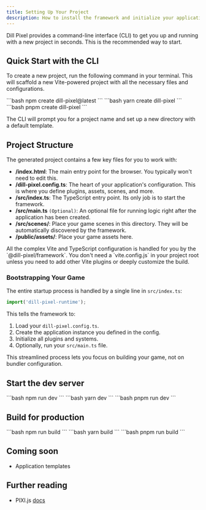 ```yaml
---
title: Setting Up Your Project
description: How to install the framework and initialize your application.
---
```



Dill Pixel provides a command-line interface (CLI) to get you up and running with a new project in seconds. This is the recommended way to start.

## Quick Start with the CLI

To create a new project, run the following command in your terminal. This will scaffold a new Vite-powered project with all the necessary files and configurations.

<Tabs>
	<TabItem label="npm">
		```bash
		npm create dill-pixel@latest
		```
	</TabItem>
	<TabItem label="yarn">
		```bash
		yarn create dill-pixel
		```
	</TabItem>
	<TabItem label="pnpm">
		```bash
		pnpm create dill-pixel
		```
	</TabItem>
</Tabs>

The CLI will prompt you for a project name and set up a new directory with a default template.

## Project Structure

The generated project contains a few key files for you to work with:

- **/index.html**: The main entry point for the browser. You typically won't need to edit this.
- **/dill-pixel.config.ts**: The heart of your application's configuration. This is where you define plugins, assets, scenes, and more.
- **/src/index.ts**: The TypeScript entry point. Its only job is to start the framework.
- **/src/main.ts** `(Optional)`: An optional file for running logic right after the application has been created.
- **/src/scenes/**: Place your game scenes in this directory. They will be automatically discovered by the framework.
- **/public/assets/**: Place your game assets here.

<Aside>
All the complex Vite and TypeScript configuration is handled for you by the `@dill-pixel/framework`. You don't need a `vite.config.js` in your project root unless you need to add other Vite plugins or deeply customize the build.
</Aside>

### Bootstrapping Your Game

The entire startup process is handled by a single line in `src/index.ts`:

```typescript
import('dill-pixel-runtime');
```

This tells the framework to:
1. Load your `dill-pixel.config.ts`.
2. Create the application instance you defined in the config.
3. Initialize all plugins and systems.
4. Optionally, run your `src/main.ts` file.

This streamlined process lets you focus on building your game, not on bundler configuration.

## Start the dev server

<Tabs>
	<TabItem label={"npm"}>
		```bash
		npm run dev
		```
	</TabItem>
	<TabItem label={"yarn"}>
		```bash
		yarn dev
		```
	</TabItem>
	<TabItem label={"pnpm"}>
		```bash
		pnpm run dev
		```
	</TabItem>
</Tabs>

## Build for production

<Tabs>
	<TabItem label={"npm"}>
		```bash
		npm run build
		```
	</TabItem>
	<TabItem label={"yarn"}>
		```bash
		yarn build
		```
	</TabItem>
	<TabItem label={"pnpm"}>
		```bash
		pnpm run build
		```
	</TabItem>
</Tabs>

## Coming soon
- Application templates

## Further reading

- PIXI.js [docs](https://pixijs.download/dev/docs/index.html)
